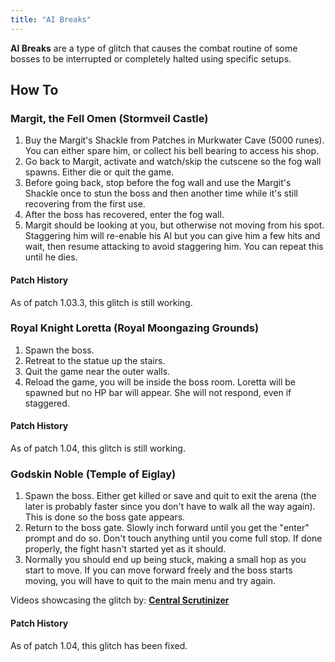 ```yaml
---
title: "AI Breaks"
---
```


**AI Breaks** are a type of glitch that causes the combat routine of some bosses to be interrupted or completely halted using specific setups.

## How To

### Margit, the Fell Omen (Stormveil Castle)

1. Buy the Margit's Shackle from Patches in Murkwater Cave (5000 runes). You can either spare him, or collect his bell bearing to access his shop.
2. Go back to Margit, activate and watch/skip the cutscene so the fog wall spawns. Either die or quit the game.
3. Before going back, stop before the fog wall and use the Margit's Shackle once to stun the boss and then another time while it's still recovering from the first use.
4. After the boss has recovered, enter the fog wall.
5. Margit should be looking at you, but otherwise not moving from his spot. Staggering him will re-enable his AI but you can give him a few hits and wait, then resume attacking to avoid staggering him. You can repeat this until he dies.

#### Patch History

As of patch 1.03.3, this glitch is still working.

### Royal Knight Loretta (Royal Moongazing Grounds)

1. Spawn the boss.
2. Retreat to the statue up the stairs.
3. Quit the game near the outer walls.
4. Reload the game, you will be inside the boss room. Loretta will be spawned but no HP bar will appear. She will not respond, even if staggered.

#### Patch History

As of patch 1.04, this glitch is still working.

### Godskin Noble (Temple of Eiglay)

1. Spawn the boss. Either get killed or save and quit to exit the arena (the later is probably faster since you don't have to walk all the way again). This is done so the boss gate appears.
2. Return to the boss gate. Slowly inch forward until you get the "enter" prompt and do so. Don't touch anything until you come full stop. If done properly, the fight hasn't started yet as it should.
3. Normally you should end up being stuck, making a small hop as you start to move. If you can move forward freely and the boss starts moving, you will have to quit to the main menu and try again.

Videos showcasing the glitch by: **[Central Scrutinizer](https://www.youtube.com/channel/UCR7F0mv9dmfmpmK6Ancva2Q)**

#### Patch History

As of patch 1.04, this glitch has been fixed.